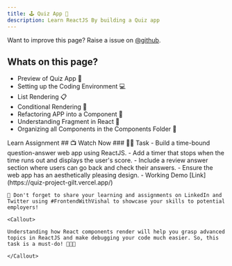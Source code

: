 ```yaml
---
title: 🕹️ Quiz App 🦔
description: Learn ReactJS By building a Quiz app
---
```


<Callout>

Want to improve this page? Raise a issue on [@github](https://github.com/ManishBisht777/frontend-freaks-website).

</Callout>

## Whats on this page?

- Preview of Quiz App 📝
- Setting up the Coding Environment 💻
- List Rendering 📋
- Conditional Rendering 🤔
- Refactoring APP into a Component 🔄
- Understanding Fragment in React 🧩
- Organizing all Components in the Components Folder 📁

<Tabs defaultValue="learn">

<TabsList>
  <TabsTrigger value="learn">Learn</TabsTrigger>
  <TabsTrigger value="assignment">Assignment</TabsTrigger>
</TabsList>

<TabsContent value="learn">
  ## 📺 Watch Now
  <VideoPlayer src="https://www.youtube.com/watch?v=B4vhIfcm5TY" />
</TabsContent>

<TabsContent value="assignment">
 ### 📌🔨 Task
    - Build a time-bound question-answer web app using ReactJS.
    - Add a timer that stops when the time runs out and displays the user's score.
    - Include a review answer section where users can go back and check their answers.
    - Ensure the web app has an aesthetically pleasing design.
    - Working Demo [Link](https://quiz-project-gilt.vercel.app/)

    🚀 Don't forget to share your learning and assignments on LinkedIn and Twitter using #FrontendWithVishal to showcase your skills to potential employers!

    <Callout>

    Understanding how React components render will help you grasp advanced topics in ReactJS and make debugging your code much easier. So, this task is a must-do! 🤔👨‍💻

    </Callout>

</TabsContent>

</Tabs>
